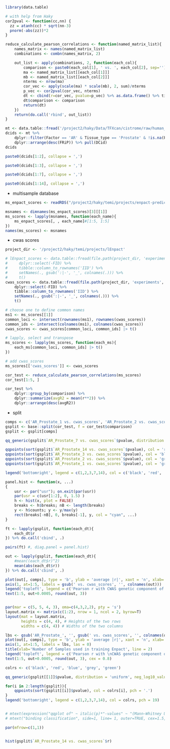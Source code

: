


```r
library(data.table)
```

```r
# with help from Haky
cor2pval <- function(cc,nn) {
  zz = atanh(cc) * sqrt(nn-3)
  pnorm(-abs(zz))*2
}

reduce_calculate_pearson_correlations <- function(named_matrix_list){
    names_matrix <- names(named_matrix_list)
    combinations <- combn(names_matrix, 2)

    out_list <- apply(combinations, 2, function(each_col){
        comparison <- paste0(each_col[1], ' vs. ', each_col[2], sep='')
        ma <- named_matrix_list[[each_col[1]]]
        mb <- named_matrix_list[[each_col[2]]]
        nterms <- nrow(ma)
        cor_vec <- apply(scale(ma) * scale(mb), 2, sum)/nterms
        p_vec <- cor2pval(cor_vec, nterms)
        dt <- cbind(r=cor_vec, pvalue=p_vec) %>% as.data.frame() %>% tibble::rownames_to_column('locus')
        dt$comparison <- comparison
        return(dt)
    })
    return(do.call('rbind', out_list))
}
```


```r
mt <- data.table::fread('/project2/haky/Data/TFXcan/cistrome/raw/human_factor_full_QC.txt')
dcids <- mt %>%
    dplyr::filter(Factor == 'AR' & Tissue_type == 'Prostate' & !is.na(PeaksUnionDHSRatio)) %>%
    dplyr::arrange(desc(FRiP)) %>% pull(DCid)
dcids
```

```r
paste0(dcids[1:2], collapse = ',')
```
```r
paste0(dcids[1:3], collapse = ',')
```

```r
paste0(dcids[1:7], collapse = ',')
```

```r
paste0(dcids[1:14], collapse = ',')
```

- multisample database
```r
ms_enpact_scores <- readRDS("/project2/haky/temi/projects/enpact-predict-snakemake/output/baca_multisample_2024-05-11/baca_multisample_2024-05-11.enpact_scores.array.rds.gz")
```


```r
msnames <- dimnames(ms_enpact_scores)[3][[1]]
ms_scores <- lapply(msnames, function(each_name){
    ms_enpact_scores[, , each_name]#[1:5, 1:5]
})
names(ms_scores) <- msnames
```

- cwas scores
```r
project_dir <- '/project2/haky/temi/projects/lEnpact'

# lEnpact_scores <- data.table::fread(file.path(project_dir, 'experiments', 'baca_lEnpact', 'output', 'EUR_AR_Prostate_logistic', 'baca_lEnpact_predict.txt')) %>%
#     dplyr::select(-FID) %>%
#     tibble::column_to_rownames('IID') %>% 
#     setNames(., gsub(':|-', '_', colnames(.))) %>%
#     t()
cwas_scores <- data.table::fread(file.path(project_dir, 'experiments', 'baca_cwas', 'output', 'top1', 'baca_cwas_predict.txt')) %>%
    dplyr::select(-FID) %>%
    tibble::column_to_rownames('IID') %>% 
    setNames(., gsub(':|-', '_', colnames(.))) %>%
    t()
```


```r
# choose one to define common names
ms1 <- ms_scores[[1]]
common_loci <- intersect(rownames(ms1), rownames(cwas_scores))
common_ids <- intersect(colnames(ms1), colnames(cwas_scores))
cwas_scores <- cwas_scores[common_loci, common_ids] |> t()

# lapply, select and transpose
ms_scores <- lapply(ms_scores, function(each_ms){
    each_ms[common_loci, common_ids] |> t()
})
```


```r
# add cwas_scores
ms_scores[['cwas_scores']] <- cwas_scores
```


```r
cor_test <- reduce_calculate_pearson_correlations(ms_scores)
cor_test[1:5, ]
```


```r
cor_test %>%
    dplyr::group_by(comparison) %>%
    dplyr::summarize(avgR2 = mean(r**2)) %>%
    dplyr::arrange(desc(avgR2))
```

- split

```r
comps <- c('AR_Prostate_1 vs. cwas_scores', 'AR_Prostate_2 vs. cwas_scores', 'AR_Prostate_3 vs. cwas_scores', 'AR_Prostate_7 vs. cwas_scores', 'AR_Prostate_14 vs. cwas_scores')
gsplit <- base::split(cor_test, f = cor_test$comparison)
gsplit <- gsplit[comps]
```

```r
qq_generic(gsplit$`AR_Prostate_7 vs. cwas_scores`$pvalue, distribution = 'uniform', neg_log10_values=T, BH=T, params_to_legend=list(x='center', bty = "n"), params_to_plot=list(frame.plot=F, pch=21, cex.lab=1, col='black', ylim = c(0, 30)))

qqpoints(sort(gsplit$`AR_Prostate_14 vs. cwas_scores`$pvalue), col = 'red')
qqpoints(sort(gsplit$`AR_Prostate_3 vs. cwas_scores`$pvalue), col = 'blue')
qqpoints(sort(gsplit$`AR_Prostate_2 vs. cwas_scores`$pvalue), col = 'grey')
qqpoints(sort(gsplit$`AR_Prostate_1 vs. cwas_scores`$pvalue), col = 'green')

legend('bottomright', legend = c(1,2,3,7,14), col = c('black', 'red', 'blue', 'grey', 'green'), pch = 19)
```


```r
panel.hist <- function(x, ...)
{
    usr <- par("usr"); on.exit(par(usr))
    par(usr = c(usr[1:2], 0, 1.5) )
    h <- hist(x, plot = FALSE)
    breaks <- h$breaks; nB <- length(breaks)
    y <- h$counts; y <- y/max(y)
    rect(breaks[-nB], 0, breaks[-1], y, col = "cyan", ...)
}
```


```r
ft <- lapply(gsplit, function(each_dt){
    each_dt$r
}) %>% do.call('cbind', .)
```


```r
pairs(ft) #, diag.panel = panel.hist)
```

```r
out <- lapply(gsplit, function(each_dt){
    #mean((each_dt$r)^2)
    mean(abs(each_dt$r))
}) %>% do.call('cbind', .)

```

```r
plot(out[, comps], type = 'b', ylab = 'average |r|', xaxt = 'n', xlab= 'Number of Samples used in training Enpact', cex = 4, pch = 21, bg = 'blue')
axis(1, at=1:5, labels = gsub(' vs. cwas_scores', '', colnames(out)))
legend('topleft', legend = c('Pearson r with CWAS genetic component of AR binding'), pch = 21, pt.bg = 'blue', pt.cex = 4, bty = 'n')
text(1:5, out+0.0005, round(out, 3))
```

```r

```



```r
par(mar = c(5, 5, 4, 3), oma=c(4,3,2,2), pty = 's')
layout.matrix <- matrix(c(1:2), nrow = 1, ncol = 2, byrow=T)
layout(mat = layout.matrix,
       heights = c(4, 4), # Heights of the two rows
       widths = c(4, 4)) # Widths of the two columns

lbs <- gsub('AR_Prostate_', '', gsub(' vs. cwas_scores', '', colnames(out)))
plot(out[, comps], type = 'b', ylab = 'average |r|', xaxt = 'n', xlab= '', cex = 2, pch = 21, bg = 'blue', frame.plot = F)
axis(1, at=1:5, labels = lbs, las = 0)
title(xlab='Number of Samples used in training Enpact', line = 2)
legend('topleft', legend = c('Pearson r with \nCWAS genetic component of AR binding'), pch = 21, pt.bg = 'blue', pt.cex = 2, bty = 'n')
text(1:5, out+0.0005, round(out, 3), cex = 0.8)

colrs <- c('black', 'red', 'blue', 'grey', 'green')

qq_generic(gsplit[[1]]$pvalue, distribution = 'uniform', neg_log10_values=T, BH=T, params_to_legend=list(x='center', bty = "n"), params_to_plot=list(frame.plot=F, pch='.', cex.lab=1, col=colrs[1], ylim = c(0, 30)))

for(i in 2:length(gsplit)){
    qqpoints(sort(gsplit[[i]]$pvalue), col = colrs[i], pch = '.')
}
legend('bottomright', legend = c(1,2,3,7,14), col = colrs, pch = 19)


# mtext(expression("qqplot of" ~ italic(p)*"-values" ~ "(Mann–Whitney U test)"), side=3, line=2, adj=0.05, outer=TRUE, cex=1.5, las=0)
# mtext("binding classification", side=1, line= 1, outer=TRUE, cex=1.5, las=0)

par(mfrow=c(1,1))
```

```r

```

```r
hist(gsplit$`AR_Prostate_14 vs. cwas_scores`$r)
```